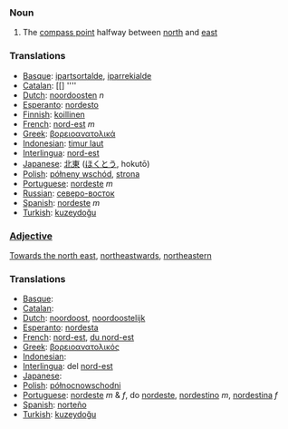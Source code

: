 ===Noun===

# The [[compass point]] halfway between [[north]] and [[east]]

===Translations===
*[[Basque]]: [[ipartsortalde]], [[iparrekialde]]
*[[Catalan]]: [[] ''''
*[[Dutch]]: [[noordoosten]] ''n''
*[[Esperanto]]: [[nordesto]]
*[[Finnish]]: [[koillinen]]
*[[French]]: [[nord-est]] ''m''
*[[Greek]]: [[βορειοανατολικά]]
*[[Indonesian]]: [[timur laut]]
*[[Interlingua]]: [[nord-est]]
*[[Japanese]]: [[北東]] ([[ほくとう]], hokutō)
*[[Polish]]: [[półneny wschód]], [[strona]]
*[[Portuguese]]: [[nordeste]] ''m''
*[[Russian]]: [[северо-восток]]
*[[Spanish]]: [[nordeste]] ''m''
*[[Turkish]]: [[kuzeydoğu]]

===[[Adjective]]===

[[Towards the north east]], [[northeastwards]], [[northeastern]]

===Translations===
*[[Basque]]: [[]]
*[[Catalan]]: [[]]
*[[Dutch]]: [[noordoost]], [[noordoostelijk]]
*[[Esperanto]]: [[nordesta]]
*[[French]]: [[nord-est]], [[du nord-est]]
*[[Greek]]: [[βορειοανατολικός]]
*[[Indonesian]]: [[]]
*[[Interlingua]]: del [[nord-est]]
*[[Japanese]]: [[]]
*[[Polish]]: [[północnowschodni]]
*[[Portuguese]]: [[nordeste]] ''m'' & ''f'',  do [[nordeste]], [[nordestino]] ''m'',  [[nordestina]] ''f''
*[[Spanish]]: [[norteño]]
*[[Turkish]]: [[kuzeydoğu]]